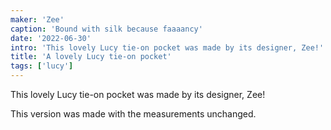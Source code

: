 ```yaml
---
maker: 'Zee'
caption: 'Bound with silk because faaaancy'
date: '2022-06-30'
intro: 'This lovely Lucy tie-on pocket was made by its designer, Zee!'
title: 'A lovely Lucy tie-on pocket'
tags: ['lucy']
---
```


<!-- truncate -->

This lovely Lucy tie-on pocket was made by its designer, Zee!

This version was made with the measurements unchanged.
